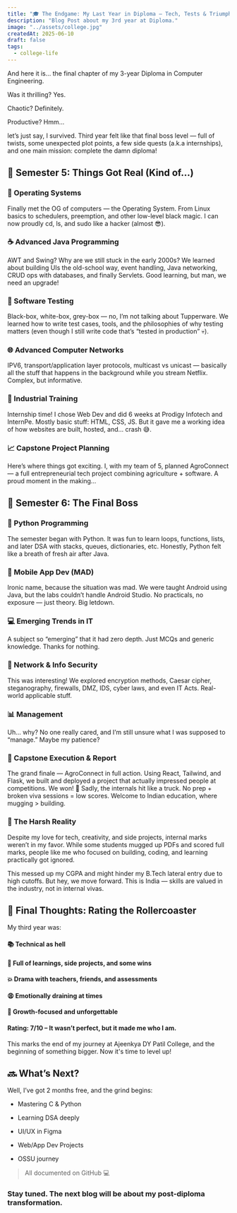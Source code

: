 ```yaml
---
title: "🎓 The Endgame: My Last Year in Diploma – Tech, Tests & Triumphs"
description: "Blog Post about my 3rd year at Diploma."
image: "../assets/college.jpg"
createdAt: 2025-06-10
draft: false
tags:
  - college-life
---
```


And here it is… the final chapter of my 3-year Diploma in Computer Engineering. 

Was it thrilling? Yes. 

Chaotic? Definitely. 

Productive? Hmm... 

let’s just say, I survived. Third year felt like that final boss level — full of twists, some unexpected plot points, a few side quests (a.k.a internships), and one main mission: complete the damn diploma!

## 🧠 Semester 5: Things Got Real (Kind of…)
### 📂 Operating Systems
Finally met the OG of computers — the Operating System. From Linux basics to schedulers, preemption, and other low-level black magic. I can now proudly cd, ls, and sudo like a hacker (almost 😎).
### ☕ Advanced Java Programming
AWT and Swing? Why are we still stuck in the early 2000s? We learned about building UIs the old-school way, event handling, Java networking, CRUD ops with databases, and finally Servlets. Good learning, but man, we need an upgrade!
### 🧪 Software Testing
Black-box, white-box, grey-box — no, I’m not talking about Tupperware.
We learned how to write test cases, tools, and the philosophies of why testing matters (even though I still write code that’s “tested in production” 💀).
### 🌐 Advanced Computer Networks
IPV6, transport/application layer protocols, multicast vs unicast — basically all the stuff that happens in the background while you stream Netflix. Complex, but informative.
### 💼 Industrial Training
Internship time! I chose Web Dev and did 6 weeks at Prodigy Infotech and InternPe. Mostly basic stuff: HTML, CSS, JS. But it gave me a working idea of how websites are built, hosted, and… crash 😅.
### 📈 Capstone Project Planning
Here’s where things got exciting. I, with my team of 5, planned AgroConnect — a full entrepreneurial tech project combining agriculture + software. A proud moment in the making...

## 🐍 Semester 6: The Final Boss
### 🐍 Python Programming
The semester began with Python. It was fun to learn loops, functions, lists, and later DSA with stacks, queues, dictionaries, etc. Honestly, Python felt like a breath of fresh air after Java.

### 📱 Mobile App Dev (MAD)
Ironic name, because the situation was mad. We were taught Android using Java, but the labs couldn’t handle Android Studio. No practicals, no exposure — just theory. Big letdown.

### 💻 Emerging Trends in IT
A subject so “emerging” that it had zero depth. Just MCQs and generic knowledge. Thanks for nothing.

### 🔐 Network & Info Security
This was interesting! We explored encryption methods, Caesar cipher, steganography, firewalls, DMZ, IDS, cyber laws, and even IT Acts. Real-world applicable stuff.

### 📊 Management
Uh... why? No one really cared, and I’m still unsure what I was supposed to “manage.” Maybe my patience?

### 🚀 Capstone Execution & Report
The grand finale — AgroConnect in full action.
Using React, Tailwind, and Flask, we built and deployed a project that actually impressed people at competitions. We won! 🎉
Sadly, the internals hit like a truck. No prep + broken viva sessions = low scores. Welcome to Indian education, where mugging > building.

### 💬 The Harsh Reality
Despite my love for tech, creativity, and side projects, internal marks weren’t in my favor.
While some students mugged up PDFs and scored full marks, people like me who focused on building, coding, and learning practically got ignored.

This messed up my CGPA and might hinder my B.Tech lateral entry due to high cutoffs. But hey, we move forward. This is India — skills are valued in the industry, not in internal vivas.

## 💭 Final Thoughts: Rating the Rollercoaster
My third year was:

#### 📚 Technical as hell

#### 🎉 Full of learnings, side projects, and some wins

#### 💥 Drama with teachers, friends, and assessments

#### 😩 Emotionally draining at times

#### 🧠 Growth-focused and unforgettable

#### Rating: 7/10 – It wasn’t perfect, but it made me who I am.

This marks the end of my journey at Ajeenkya DY Patil College, and the beginning of something bigger. Now it's time to level up!

## 🔜 What’s Next?
Well, I’ve got 2 months free, and the grind begins:

- Mastering C & Python

- Learning DSA deeply

- UI/UX in Figma

- Web/App Dev Projects

- OSSU journey

> All documented on GitHub 💻

### Stay tuned. The next blog will be about my post-diploma transformation.

